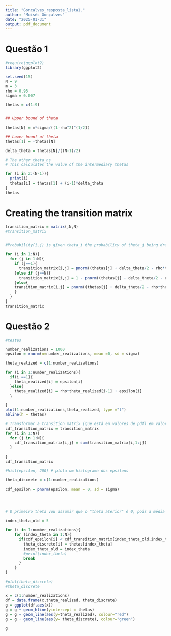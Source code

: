 ```yaml
---
title: "Goncalves_resposta_lista1."
author: "Moisés Gonçalves"
date: "2025-01-31"
output: pdf_document
---
```


# Questão 1 
```r
#require(ggplot2)
library(ggplot2)

set.seed(15)
N = 9
m = 3
rho = 0.95
sigma = 0.007

thetas = c(1:9)


## Upper bound of theta 

thetas[N] = m*sigma/((1-rho^2)^(1/2))

## Lower bounf of theta 
thetas[1] = -thetas[N]

delta_theta = thetas[N]/((N-1)/2)

# The other theta_ns
# This calculates the value of the intermediary thetas

for (i in 2:(N-1)){
  print(i)
  thetas[i] = thetas[1] + (i-1)*delta_theta
}
thetas


```

# Creating the transition matrix
```r

transition_matrix = matrix(,N,N)
#transition_matrix


#Probability(i,j) is given theta_i the probability of theta_j being draw in the next period

for (i in 1:N){
  for (j in 1:N){
    if (j==1){
      transition_matrix[i,j] = pnorm((thetas[j] + delta_theta/2 - rho*thetas[i])/sigma)
    }else if (j==N){
      transition_matrix[i,j] = 1 - pnorm((thetas[j] - delta_theta/2 - rho*thetas[i])/sigma)
    }else{
    transition_matrix[i,j] = pnorm((thetas[j] + delta_theta/2 - rho*thetas[i])/sigma) - pnorm((thetas[j] - delta_theta/2 - rho*thetas[i])/sigma)
    }
  }
}
transition_matrix

```
# Questão 2
```r
#testes

number_realizations = 1000
epsilon = rnorm(n=number_realizations, mean =0, sd = sigma)

theta_realized = c(1:number_realizations)

for (i in 1:number_realizations){
  if(i ==1){
    theta_realized[i] = epsilon[i]
  }else{
    theta_realized[i] = rho*theta_realized[i-1] + epsilon[i]   
  }

}
plot(1:number_realizations,theta_realized, type ="l")  
abline(h = thetas)

```
```r
# Transformar a transition_matrix (que está en valores de pdf) em valores de cdf
cdf_transition_matrix = transition_matrix
for (i in 1:N){
  for (j in 1:N){
    cdf_transition_matrix[i,j] = sum(transition_matrix[i,1:j])
  }
  
}
cdf_transition_matrix

```


```r
#hist(epsilon, 200) # plota um histograma dos epsilons

theta_discrete = c(1:number_realizations)

cdf_epsilon = pnorm(epsilon, mean = 0, sd = sigma)




# O primeiro theta vou assumir que o "theta aterior" é 0, pois a média do erro é 0

index_theta_old = 5

for (i in 1:number_realizations){
    for (index_theta in 1:N){
      if(cdf_epsilon[i] < cdf_transition_matrix[index_theta_old,index_theta]){
        theta_discrete[i] = thetas[index_theta]
        index_theta_old = index_theta
        #print(index_theta)
        break
      }
    }
} 

#plot(theta_discrete)
#theta_discrete
```

```r
x = c(1:number_realizations)
df = data.frame(x,theta_realized, theta_discrete)
g = ggplot(df,aes(x))
g = g + geom_hline(yintercept = thetas)
g = g + geom_line(aes(y=theta_realized), colour="red")
g = g + geom_line(aes(y= theta_discrete), colour="green")

g

```